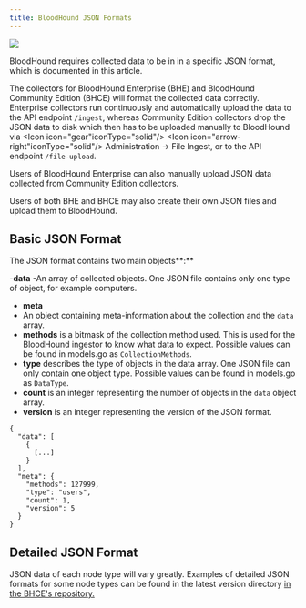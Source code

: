```yaml
---
title: BloodHound JSON Formats
---
```


<Frame>
  <img src="/hc/article_attachments/18246479746331.png"/>
</Frame>

BloodHound requires collected data to be in in a specific JSON format, which is documented in this article.

The collectors for BloodHound Enterprise (BHE) and BloodHound Community Edition (BHCE) will format the collected data correctly. Enterprise collectors run continuously and automatically upload the data to the API endpoint `/ingest`, whereas Community Edition collectors drop the JSON data to disk which then has to be uploaded manually to BloodHound via <Icon icon="gear"iconType="solid"/> <Icon icon="arrow-right"iconType="solid"/> Administration → File Ingest, or to the API endpoint `/file-upload`.

Users of BloodHound Enterprise can also manually upload JSON data collected from Community Edition collectors.

Users of both BHE and BHCE may also create their own JSON files and upload them to BloodHound.

## Basic JSON Format

The JSON format contains two main objects**:**

-**data**
  -An array of collected objects. One JSON file contains only one type of object, for example computers.

- **meta**
 - An object containing meta-information about the collection and the `data` array.
  - **methods** is a bitmask of the collection method used. This is used for the BloodHound ingestor to know what data to expect. Possible values can be found in models.go as `CollectionMethods`.
  - **type** describes the type of objects in the data array. One JSON file can only contain one object type. Possible values can be found in models.go as `DataType`.
  - **count** is an integer representing the number of objects in the `data` object array.
  - **version** is an integer representing the version of the JSON format.

```
{
  "data": [
    {
      [...]
    }
  ],
  "meta": {
    "methods": 127999,
    "type": "users",
    "count": 1,
    "version": 5
  }
}
```

## Detailed JSON Format

JSON data of each node type will vary greatly. Examples of detailed JSON formats for some node types can be found in the latest version directory [in the BHCE's repository.](https://github.com/SpecterOps/BloodHound/tree/main/cmd/api/src/test/fixtures/fixtures)
